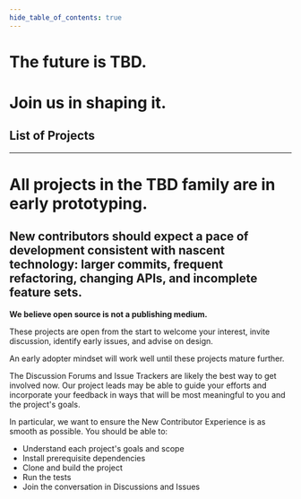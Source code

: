 ```yaml
---
hide_table_of_contents: true
---
```



<head>
  <title>{content.meta.title}</title>
  <meta property="og:description" content={metacontent.description} />
  <meta name="description" content={metacontent.description} />
  <meta property="og:title" content={content.meta.title} />
  <meta
    property="og:url"
    content={'https://developer.tbd.website/' + content.meta.path}
  />
  <link
    rel="apple-touch-icon"
    href="https://developer.tbd.website/img/tbd-fav-icon-main.png"
  />
</head>

<div className="prose prose-pink mb-13.5">

# The future is TBD.

# Join us in shaping it.

## List of Projects

<div className="not-prose">
  <ProjectList projects={content.projects} growToFit={false} title="" />
</div>

---

</div>

<TwoColumnContainer>

<div className="prose prose-pink">

# All projects in the TBD family are in early prototyping.

## New contributors should expect a pace of development consistent with nascent technology: larger commits, frequent refactoring, changing APIs, and incomplete feature sets.

</div>

<div className="prose prose-pink">

**We believe open source is not a publishing medium.**

These projects are open from the start to welcome your interest, invite discussion, identify early issues, and advise on design.

An early adopter mindset will work well until these projects mature further.

The Discussion Forums and Issue Trackers are likely the best way to get involved now. Our project leads may be able to guide your efforts and incorporate your feedback in ways that will be most meaningful to you and the project's goals.

In particular, we want to ensure the New Contributor Experience is as smooth as possible. You should be able to:

- Understand each project's goals and scope
- Install prerequisite dependencies
- Clone and build the project
- Run the tests
- Join the conversation in Discussions and Issues

</div>

</TwoColumnContainer>
